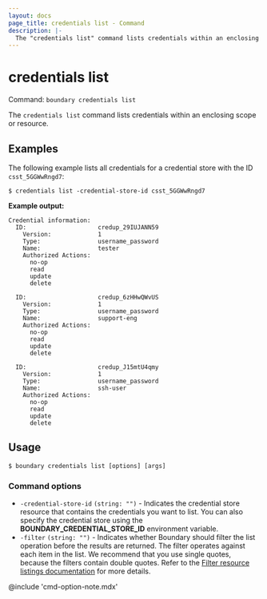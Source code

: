 ```yaml
---
layout: docs
page_title: credentials list - Command
description: |-
  The "credentials list" command lists credentials within an enclosing scope or resource.
---
```


# credentials list

Command: `boundary credentials list`

The `credentials list` command lists credentials within an enclosing scope or resource.

## Examples

The following example lists all credentials for a credential store with the ID `csst_5GGWwRngd7`:

```shell-session
$ credentials list -credential-store-id csst_5GGWwRngd7
```

**Example output:**

<CodeBlockConfig hideClipboard>

```plaintext
Credential information:
  ID:                    credup_29IUJANN59
    Version:             1
    Type:                username_password
    Name:                tester
    Authorized Actions:
      no-op
      read
      update
      delete

  ID:                    credup_6zHHwQWvUS
    Version:             1
    Type:                username_password
    Name:                support-eng
    Authorized Actions:
      no-op
      read
      update
      delete

  ID:                    credup_J15mtU4qmy
    Version:             1
    Type:                username_password
    Name:                ssh-user
    Authorized Actions:
      no-op
      read
      update
      delete
```

</CodeBlockConfig>

## Usage

<CodeBlockConfig hideClipboard>

```shell-session
$ boundary credentials list [options] [args]
```

</CodeBlockConfig>


### Command options

- `-credential-store-id` `(string: "")` - Indicates the credential store resource that contains the credentials you want to list.
You can also specify the credential store using the **BOUNDARY_CREDENTIAL_STORE_ID** environment variable.
- `-filter` `(string: "")` - Indicates whether Boundary should filter the list operation before the results are returned.
The filter operates against each item in the list.
We recommend that you use single quotes, because the filters contain double quotes.
Refer to the [Filter resource listings documentation](/boundary/docs/concepts/filtering/resource-listing) for more details.

@include 'cmd-option-note.mdx'